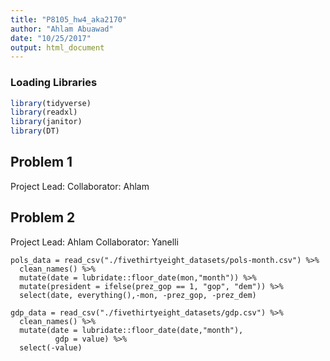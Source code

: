 ```yaml
---
title: "P8105_hw4_aka2170"
author: "Ahlam Abuawad"
date: "10/25/2017"
output: html_document
---
```


### Loading Libraries

```r
library(tidyverse)
library(readxl)
library(janitor)
library(DT)
```

## Problem 1

Project Lead:
Collaborator: Ahlam


## Problem 2

Project Lead: Ahlam
Collaborator: Yanelli


```r_pols
pols_data = read_csv("./fivethirtyeight_datasets/pols-month.csv") %>%
  clean_names() %>%
  mutate(date = lubridate::floor_date(mon,"month")) %>% 
  mutate(president = ifelse(prez_gop == 1, "gop", "dem")) %>%
  select(date, everything(),-mon, -prez_gop, -prez_dem)
```


```r_gdp
gdp_data = read_csv("./fivethirtyeight_datasets/gdp.csv") %>% 
  clean_names() %>%
  mutate(date = lubridate::floor_date(date,"month"),
          gdp = value) %>% 
  select(-value)
```
